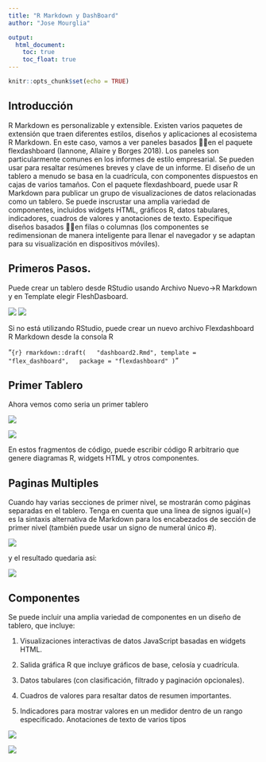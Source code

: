 ---
title: "R Markdown y DashBoard"
author: "Jose Mourglia"

output:
  html_document:
    toc: true
    toc_float: true
---

```{r setup, include=FALSE}
knitr::opts_chunk$set(echo = TRUE)
```

## Introducción
 
R Markdown es personalizable y extensible.
Existen varios paquetes de extensión que traen diferentes estilos, diseños y aplicaciones al ecosistema R Markdown. En este caso, vamos a ver paneles basados en el paquete flexdashboard (Iannone, Allaire y Borges 2018). Los paneles son particularmente comunes en los informes de estilo empresarial. Se pueden usar para resaltar resúmenes breves y clave de un informe. El diseño de un tablero a menudo se basa en la cuadrícula, con componentes dispuestos en cajas de varios tamaños.
Con el paquete flexdashboard, puede usar R Markdown para publicar un grupo de visualizaciones de datos relacionadas como un tablero.
Se puede  inscrustar una amplia variedad de componentes, incluidos widgets HTML, gráficos R, datos tabulares, indicadores, cuadros de valores y anotaciones de texto. Especifique diseños basados en filas o columnas (los componentes se redimensionan de manera inteligente para llenar el navegador y se adaptan para su visualización en dispositivos móviles).
 
## Primeros Pasos.

Puede crear un tablero desde RStudio usando Archivo Nuevo->R Markdown y en Template elegir FleshDasboard.

![](dash1.png)
![](dash2.png)


Si no está utilizando RStudio, puede crear un nuevo archivo Flexdashboard R Markdown desde la consola R


"```{r}
rmarkdown::draft(
  "dashboard2.Rmd", template = "flex_dashboard",
  package = "flexdashboard"
)
```"

## Primer Tablero

Ahora vemos como seria un primer tablero

![](dash4.png)




![](dash3.png)

En estos fragmentos de código, puede escribir código R arbitrario que genere diagramas R, widgets HTML y otros componentes.


## Paginas Multiples

Cuando hay varias secciones de primer nivel, se mostrarán como páginas separadas en el tablero.
Tenga en cuenta que una linea de signos igual(=) es la sintaxis alternativa de Markdown para los encabezados de sección de primer nivel (también puede usar un signo de numeral único #).

![](dash5.png)

y el resultado quedaria asi:


![](dash6.png)


## Componentes

Se puede incluir una amplia variedad de componentes en un diseño de tablero, que incluye:

1. Visualizaciones interactivas de datos JavaScript basadas en widgets HTML.

2. Salida gráfica R que incluye gráficos de base, celosía y cuadrícula.
3. Datos tabulares (con clasificación, filtrado y paginación opcionales).
4. Cuadros de valores para resaltar datos de resumen importantes.
5. Indicadores para mostrar valores en un medidor dentro de un rango especificado. Anotaciones de texto de varios tipos



![](das7.png)



![](dash7.png)


